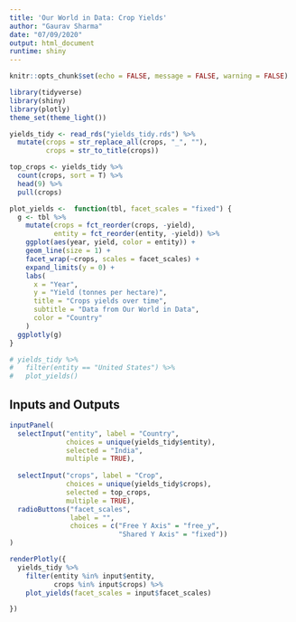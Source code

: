 ```yaml
---
title: 'Our World in Data: Crop Yields'
author: "Gaurav Sharma"
date: "07/09/2020"
output: html_document
runtime: shiny
---
```


```r
knitr::opts_chunk$set(echo = FALSE, message = FALSE, warning = FALSE)
```

```r
library(tidyverse)
library(shiny)
library(plotly)
theme_set(theme_light())
```

```r
yields_tidy <- read_rds("yields_tidy.rds") %>% 
  mutate(crops = str_replace_all(crops, "_", ""),
         crops = str_to_title(crops))

top_crops <- yields_tidy %>% 
  count(crops, sort = T) %>% 
  head(9) %>% 
  pull(crops)

```

```r
plot_yields <-  function(tbl, facet_scales = "fixed") {
  g <- tbl %>%
    mutate(crops = fct_reorder(crops, -yield),
           entity = fct_reorder(entity, -yield)) %>%
    ggplot(aes(year, yield, color = entity)) +
    geom_line(size = 1) +
    facet_wrap(~crops, scales = facet_scales) +
    expand_limits(y = 0) +
    labs(
      x = "Year",
      y = "Yield (tonnes per hectare)",
      title = "Crops yields over time",
      subtitle = "Data from Our World in Data",
      color = "Country"
    )
  ggplotly(g)
}

# yields_tidy %>%
#   filter(entity == "United States") %>%
#   plot_yields()

```

## Inputs and Outputs

```r
inputPanel(
  selectInput("entity", label = "Country",
              choices = unique(yields_tidy$entity),
              selected = "India",
              multiple = TRUE),
  
  selectInput("crops", label = "Crop",
              choices = unique(yields_tidy$crops),
              selected = top_crops,
              multiple = TRUE),
  radioButtons("facet_scales",
               label = "",
               choices = c("Free Y Axis" = "free_y",
                           "Shared Y Axis" = "fixed"))
)

renderPlotly({
  yields_tidy %>%
    filter(entity %in% input$entity,
           crops %in% input$crops) %>%
    plot_yields(facet_scales = input$facet_scales)

})

```
